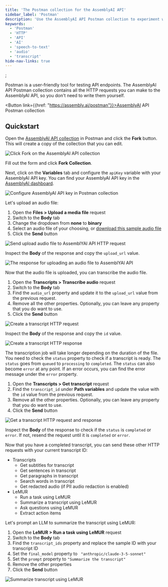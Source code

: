 ```yaml
---
title: 'The Postman collection for the AssemblyAI API'
sidebar_label: 'Postman'
description: 'Use the AssemblyAI API Postman collection to experiment with our API.'
keywords:
  - 'Postman'
  - 'HTTP'
  - 'API'
  - 'AI'
  - 'speech-to-text'
  - 'audio'
  - 'transcript'
hide-nav-links: true
---
```



  ;





Postman is a user-friendly tool for testing API endpoints. The AssemblyAI API Postman collection contains all the HTTP requests you can make to the AssemblyAI API, so you don't need to write them yourself.

<Button link={{href: "https://assembly.ai/postman"}}>AssemblyAI API Postman collection</Button>




## Quickstart

<Steps>
<Step>

Open the [AssemblyAI API collection](https://assembly.ai/postman) in Postman and click the **Fork** button. This will create a copy of the collection that you can edit.

![Click Fork on the AssemblyAI API collection](../../assets/img/integrations/postman/1-fork-collection.png)

Fill out the form and click **Fork Collection**.

</Step>
<Step>

Next, click on the **Variables** tab and configure the `apiKey` variable with your AssemblyAI API key.
You can find your AssemblyAI API key in the [AssemblyAI dashboard](https://www.assemblyai.com/dashboard/login).

![Configure AssemblyAI API key in Postman collection](../../assets/img/integrations/postman/2-configure-variables.png)

</Step>
<Step>

Let's upload an audio file:
1. Open the **Files > Upload a media file** request
2. Switch to the **Body** tab
3. Change the dropdown from **none** to **binary**
4. Select an audio file of your choosing, or [download this sample audio file](https://assembly.ai/nbc.mp3)
5. Click the **Send** button

![Send upload audio file to AssemblYAI API HTTP request](../../assets/img/integrations/postman/3-upload-file-request.png)

Inspect the **Body** of the response and copy the `upload_url` value.

![The response for uploading an audio file to AssemblYAI API](../../assets/img/integrations/postman/4-upload-file-response.png)

</Step>
<Step>

Now that the audio file is uploaded, you can transcribe the audio file.
1. Open the **Transcripts > Transcribe audio** request
2. Switch to the **Body** tab
3. Find the `audio_url` property and update it to the `upload_url` value from the previous request.
4. Remove all the other properties. Optionally, you can leave any property that you do want to use.
5. Click the **Send** button

![Create a transcript HTTP request](../../assets/img/integrations/postman/5-create-transcript-request.png)

Inspect the **Body** of the response and copy the `id` value.

![Create a transcript HTTP response](../../assets/img/integrations/postman/6-create-transcript-response.png)

</Step>
<Step>

The transcription job will take longer depending on the duration of the file.
You need to check the `status` property to check if a transcript is ready.
The `status` goes from `queued` to `processing` to `completed`.
The `status` can also become `error` at any point. If an error occurs, you can find the error message under the `error` property.

1. Open the **Transcripts > Get transcript** request
2. Find the `transcript_id` under **Path variables** and update the value with the `id` value from the previous request.
3. Remove all the other properties. Optionally, you can leave any property that you do want to use.
4. Click the **Send** button

![Get a transcript HTTP request and response](../../assets/img/integrations/postman/7-get-transcript.png)

Inspect the **Body** of the response to check if the `status` is `completed` or `error`.
If not, resend the request until it is `completed` or `error`.

</Step>
<Step>

Now that you have a completed transcript, you can send these other HTTP requests with your current transcript ID:
* Transcripts
  * Get subtitles for transcript
  * Get sentences in transcript
  * Get paragraphs in transcript
  * Search words in transcript
  * Get redacted audio (if PII audio redaction is enabled)
* LeMUR
  * Run a task using LeMUR
  * Summarize a transcript using LeMUR
  * Ask questions using LeMUR
  * Extract action items

Let's prompt an LLM to summarize the transcript using LeMUR:

1. Open the **LeMUR > Run a task using LeMUR** request
2. Switch to the **Body** tab
3. Find the `transcript_ids` property and replace the sample ID with your transcript ID
4. Set the `final_model` property to ` "anthropic/claude-3-5-sonnet"`
5. Set the `prompt` property to `"Summarize the transcript"`
6. Remove the other properties
7. Click the **Send** button

![Summarize transcript using LeMUR](../../assets/img/integrations/postman/8-lemur.png)

</Step>
</Steps>



